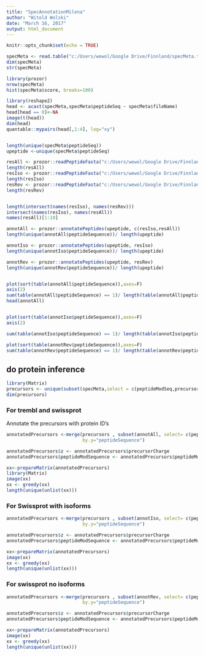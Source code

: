 ```yaml
---
title: "SpecAnnotationMilena"
author: "Witold Wolski"
date: "March 16, 2017"
output: html_document
---
```


```r
knitr::opts_chunk$set(echo = TRUE)
```


```r

specMeta <- read.table("c:/Users/wewol/Google Drive/Finnland/specMeta.txt", stringsAsFactors = FALSE)
dim(specMeta)
str(specMeta)


```


```r
library(prozor)
nrow(specMeta)
hist(specMeta$score, breaks=100)

library(reshape2)
head <- acast(specMeta,specMeta$peptideSeq ~ specMeta$fileName)
head[head == 0]<-NA
image(t(head))
dim(head)
quantable::mypairs(head[,1:4], log="xy")


length(unique(specMeta$peptideSeq))
upeptide <-unique(specMeta$peptideSeq)

resAll <- prozor::readPeptideFasta("c:/Users/wewol/Google Drive/Finnland/uniprot-taxonomy-Homo+sapiens+Human9606-UNREVIEWED.fasta.gz")
length(resAll)
resIso <- prozor::readPeptideFasta("c:/Users/wewol/Google Drive/Finnland/uniprot-taxonomy-Homo+sapiens+Human9606.fasta.gz")
length(resIso)
resRev <- prozor::readPeptideFasta("c:/Users/wewol/Google Drive/Finnland/uniprot-taxonomy-Homo+sapiens+Human9606-NOISO.fasta.gz")
length(resRev)


length(intersect(names(resIso), names(resRev)))
intersect(names(resIso), names(resAll))
names(resAll)[1:10]

annotAll <- prozor::annotatePeptides(upeptide, c(resIso,resAll))
length(unique(annotAll$peptideSequence))/ length(upeptide)

annotIso <- prozor::annotatePeptides(upeptide, resIso)
length(unique(annotIso$peptideSequence))/ length(upeptide)

annotRev <- prozor::annotatePeptides(upeptide, resRev)
length(unique(annotRev$peptideSequence))/ length(upeptide)


plot(sort(table(annotAll$peptideSequence)),axes=F)
axis(2)
sum(table(annotAll$peptideSequence) == 1)/ length(table(annotAll$peptideSequence)) * 100
head(annotAll)


plot(sort(table(annotIso$peptideSequence)),axes=F)
axis(2)

sum(table(annotIso$peptideSequence) == 1)/ length(table(annotIso$peptideSequence)) * 100

plot(sort(table(annotRev$peptideSequence)),axes=F)
sum(table(annotRev$peptideSequence) == 1)/ length(table(annotRev$peptideSequence)) * 100


```



## do protein inference



```r
library(Matrix)
precursors <- unique(subset(specMeta,select = c(peptideModSeq,precursorCharge,peptideSeq )))
dim(precursors)

```

### For trembl and swissprot 

Annotate the precursors with protein ID's

```r

annotatedPrecursors <-merge(precursors , subset(annotAll, select= c(peptideSequence,proteinID)), by.x="peptideSeq", 
                            by.y="peptideSequence")

annotatedPrecursors$z <- annotatedPrecursors$precursorCharge
annotatedPrecursors$peptideModSequence <- annotatedPrecursors$peptideModSeq

xx<-prepareMatrix(annotatedPrecursors)
library(Matrix)
image(xx)
xx <- greedy(xx)
length(unique(unlist(xx)))

```

### For Swissprot with isoforms

```r

annotatedPrecursors <-merge(precursors , subset(annotIso, select= c(peptideSequence,proteinID)), by.x="peptideSeq", 
                            by.y="peptideSequence")

annotatedPrecursors$z <- annotatedPrecursors$precursorCharge
annotatedPrecursors$peptideModSequence <- annotatedPrecursors$peptideModSeq

xx<-prepareMatrix(annotatedPrecursors)
image(xx)
xx <- greedy(xx)
length(unique(unlist(xx)))

```

### For swissprot no isoforms

```r

annotatedPrecursors <-merge(precursors , subset(annotRev, select= c(peptideSequence,proteinID)), by.x="peptideSeq", 
                            by.y="peptideSequence")

annotatedPrecursors$z <- annotatedPrecursors$precursorCharge
annotatedPrecursors$peptideModSequence <- annotatedPrecursors$peptideModSeq

xx<-prepareMatrix(annotatedPrecursors)
image(xx)
xx <- greedy(xx)
length(unique(unlist(xx)))

```
